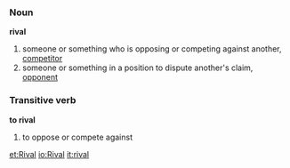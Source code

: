 ===Noun===
'''rival'''
#someone or something who is opposing or competing against another, [[competitor]]
#someone or something in a position to dispute another's claim, [[opponent]]

===Transitive verb===
'''to rival'''
# to oppose or compete against

[[et:Rival]]
[[io:Rival]]
[[it:rival]]